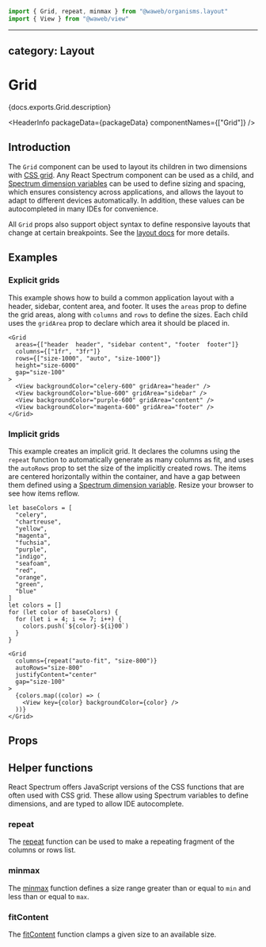 <!-- Copyright 2020 Adobe. All rights reserved.
This file is licensed to you under the Apache License, Version 2.0 (the "License");
you may not use this file except in compliance with the License. You may obtain a copy
of the License at http://www.apache.org/licenses/LICENSE-2.0
Unless required by applicable law or agreed to in writing, software distributed under
the License is distributed on an "AS IS" BASIS, WITHOUT WARRANTIES OR REPRESENTATIONS
OF ANY KIND, either express or implied. See the License for the specific language
governing permissions and limitations under the License. -->



```jsx import
import { Grid, repeat, minmax } from "@waweb/organisms.layout"
import { View } from "@waweb/view"
```

---

## category: Layout

# Grid

<p>{docs.exports.Grid.description}</p>

<HeaderInfo packageData={packageData} componentNames={["Grid"]} />

## Introduction

The `Grid` component can be used to layout its children in two dimensions with
[CSS grid](https://developer.mozilla.org/en-US/docs/Web/CSS/CSS_Grid_Layout/Basic_Concepts_of_Grid_Layout).
Any React Spectrum component can be used as a child, and [Spectrum dimension variables](styling.html#dimension-values)
can be used to define sizing and spacing, which ensures consistency across applications, and allows the layout to adapt
to different devices automatically. In addition, these values can be autocompleted in many IDEs for convenience.

All `Grid` props also support object syntax to define responsive layouts that change at certain breakpoints.
See the [layout docs](layout.html#responsive-layout) for more details.

## Examples

### Explicit grids

This example shows how to build a common application layout with a header, sidebar, content area, and footer.
It uses the `areas` prop to define the grid areas, along with `columns` and `rows` to define the sizes.
Each child uses the `gridArea` prop to declare which area it should be placed in.

```tsx example
<Grid
  areas={["header  header", "sidebar content", "footer  footer"]}
  columns={["1fr", "3fr"]}
  rows={["size-1000", "auto", "size-1000"]}
  height="size-6000"
  gap="size-100"
>
  <View backgroundColor="celery-600" gridArea="header" />
  <View backgroundColor="blue-600" gridArea="sidebar" />
  <View backgroundColor="purple-600" gridArea="content" />
  <View backgroundColor="magenta-600" gridArea="footer" />
</Grid>
```

### Implicit grids

This example creates an implicit grid. It declares the columns using the `repeat` function to automatically generate
as many columns as fit, and uses the `autoRows` prop to set the size of the implicitly created rows. The items are
centered horizontally within the container, and have a gap between them defined
using a [Spectrum dimension variable](styling.html#dimension-values).
Resize your browser to see how items reflow.

```tsx import
let baseColors = [
  "celery",
  "chartreuse",
  "yellow",
  "magenta",
  "fuchsia",
  "purple",
  "indigo",
  "seafoam",
  "red",
  "orange",
  "green",
  "blue"
]
let colors = []
for (let color of baseColors) {
  for (let i = 4; i <= 7; i++) {
    colors.push(`${color}-${i}00`)
  }
}
```

```tsx example
<Grid
  columns={repeat("auto-fit", "size-800")}
  autoRows="size-800"
  justifyContent="center"
  gap="size-100"
>
  {colors.map((color) => (
    <View key={color} backgroundColor={color} />
  ))}
</Grid>
```

## Props

<PropTable component={docs.exports.Grid} links={docs.links} />

## Helper functions

React Spectrum offers JavaScript versions of the CSS functions that are often used with CSS grid.
These allow using Spectrum variables to define dimensions, and are typed to allow IDE autocomplete.

### repeat

The [repeat](https://developer.mozilla.org/en-US/docs/Web/CSS/repeat) function can be used to make
a repeating fragment of the columns or rows list.

<FunctionAPI function={docs.exports.repeat} links={docs.links} />

### minmax

The [minmax](https://developer.mozilla.org/en-US/docs/Web/CSS/minmax) function defines a size range
greater than or equal to `min` and less than or equal to `max`.

<FunctionAPI function={docs.exports.minmax} links={docs.links} />

### fitContent

The [fitContent](https://developer.mozilla.org/en-US/docs/Web/CSS/fit-content) function clamps a given
size to an available size.

<FunctionAPI function={docs.exports.fitContent} links={docs.links} />
